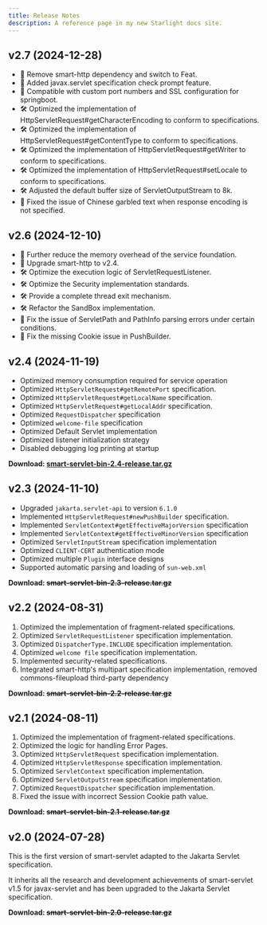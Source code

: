 ```yaml
---
title: Release Notes
description: A reference page in my new Starlight docs site.
---
```


## v2.7 (2024-12-28)
- 🚀 Remove smart-http dependency and switch to Feat.
- 🚀 Added javax.servlet specification check prompt feature.
- 🚀 Compatible with custom port numbers and SSL configuration for springboot.
- 🛠️ Optimized the implementation of HttpServletRequest#getCharacterEncoding to conform to specifications.
- 🛠️ Optimized the implementation of HttpServletRequest#getContentType to conform to specifications.
- 🛠️ Optimized the implementation of HttpServletRequest#getWriter to conform to specifications.
- 🛠️ Optimized the implementation of HttpServletRequest#setLocale to conform to specifications.
- 🛠️ Adjusted the default buffer size of ServletOutputStream to 8k.
- 🐛 Fixed the issue of Chinese garbled text when response encoding is not specified.

<LinkCard title="Download" description="smart-servlet-bin-2.7-release.tar.gz"
          href="https://github.com/smartboot/smart-servlet/releases/download/v2.7/smart-servlet-bin-2.7-release.tar.gz" />

## v2.6 (2024-12-10)
- 🚀 Further reduce the memory overhead of the service foundation.
- 🚀 Upgrade smart-http to v2.4.
- 🛠️ Optimize the execution logic of ServletRequestListener.
- 🛠️ Optimize the Security implementation standards.
- 🛠️ Provide a complete thread exit mechanism.
- 🛠️ Refactor the SandBox implementation.
- 🐛 Fix the issue of ServletPath and PathInfo parsing errors under certain conditions.
- 🐛 Fix the missing Cookie issue in PushBuilder.

<LinkCard title="Download" description="smart-servlet-bin-2.6-release.tar.gz"
          href="https://github.com/smartboot/smart-servlet/releases/download/v2.6/smart-servlet-bin-2.6-release.tar.gz" />


## v2.4 (2024-11-19)
- Optimized memory consumption required for service operation
- Optimized `HttpServletRequest#getRemotePort` specification.
- Optimized `HttpServletRequest#getLocalName` specification.
- Optimized `HttpServletRequest#getLocalAddr` specification.
- Optimized `RequestDispatcher` specification
- Optimized `welcome-file` specification
- Optimized Default Servlet implementation
- Optimized listener initialization strategy
- Disabled debugging log printing at startup

**Download: [smart-servlet-bin-2.4-release.tar.gz](https://github.com/smartboot/smart-servlet/releases/download/v2.4/smart-servlet-bin-2.4-release.tar.gz)**

## v2.3 (2024-11-10)
- Upgraded `jakarta.servlet-api` to version `6.1.0`
- Implemented `HttpServletRequest#newPushBuilder` specification.
- Implemented `ServletContext#getEffectiveMajorVersion` specification
- Implemented `ServletContext#getEffectiveMinorVersion` specification
- Optimized `ServletInputStream` specification implementation
- Optimized `CLIENT-CERT` authentication mode
- Optimized multiple `Plugin` interface designs
- Supported automatic parsing and loading of `sun-web.xml`

**Download: ~~smart-servlet-bin-2.3-release.tar.gz~~**

## v2.2 (2024-08-31)

1. Optimized the implementation of fragment-related specifications.
2. Optimized `ServletRequestListener` specification implementation.
3. Optimized `DispatcherType.INCLUDE` specification implementation.
4. Optimized `welcome file` specification implementation.
5. Implemented security-related specifications.
6. Integrated smart-http's multipart specification implementation, removed commons-fileupload third-party dependency

**Download: ~~smart-servlet-bin-2.2-release.tar.gz~~**

## v2.1 (2024-08-11)

1. Optimized the implementation of fragment-related specifications.
3. Optimized the logic for handling Error Pages.
4. Optimized `HttpServletRequest` specification implementation.
5. Optimized `HttpServletResponse` specification implementation.
6. Optimized `ServletContext` specification implementation.
7. Optimized `ServletOutputStream` specification implementation.
8. Optimized `RequestDispatcher` specification implementation.
9. Fixed the issue with incorrect Session Cookie path value.

**Download: ~~smart-servlet-bin-2.1-release.tar.gz~~**

## v2.0 (2024-07-28)

This is the first version of smart-servlet adapted to the Jakarta Servlet specification.

It inherits all the research and development achievements of smart-servlet v1.5 for javax-servlet and has been upgraded to the Jakarta Servlet specification.

**Download: ~~smart-servlet-bin-2.0-release.tar.gz~~**
